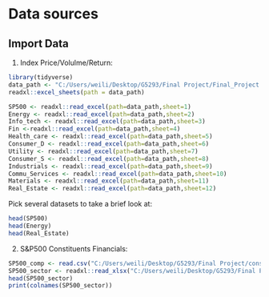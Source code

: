# Data sources


## Import Data

1) Index Price/Volulme/Return:

```r
library(tidyverse)
data_path <- "C:/Users/weili/Desktop/G5293/Final Project/Final_Project.xlsx"
readxl::excel_sheets(path = data_path)

SP500 <- readxl::read_excel(path=data_path,sheet=1)
Energy <- readxl::read_excel(path=data_path,sheet=2)
Info_tech <- readxl::read_excel(path=data_path,sheet=3)
Fin <-readxl::read_excel(path=data_path,sheet=4)
Health_care <- readxl::read_excel(path=data_path,sheet=5)
Consumer_D <- readxl::read_excel(path=data_path,sheet=6)
Utility <- readxl::read_excel(path=data_path,sheet=7)
Consumer_S <- readxl::read_excel(path=data_path,sheet=8)
Industrials <- readxl::read_excel(path=data_path,sheet=9)
Commu_Services <- readxl::read_excel(path=data_path,sheet=10)
Materials <- readxl::read_excel(path=data_path,sheet=11)
Real_Estate <- readxl::read_excel(path=data_path,sheet=12)
```

Pick several datasets to take a brief look at:

```r
head(SP500)
head(Energy)
head(Real_Estate)
```

2) S&P500 Constituents Financials:

```r
SP500_comp <- read.csv("C:/Users/weili/Desktop/G5293/Final Project/constituents_financials.csv")
SP500_sector <- readxl::read_xlsx("C:/Users/weili/Desktop/G5293/Final Project/500-sector-representation.xlsx",skip=3)
head(SP500_sector)
print(colnames(SP500_sector))
```